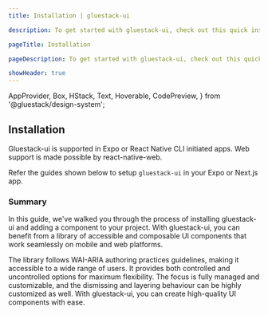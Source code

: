 ```yaml
---
title: Installation | gluestack-ui

description: To get started with gluestack-ui, check out this quick installation guide. It provides simple steps to help you install and use the library in your projects.

pageTitle: Installation

pageDescription: To get started with gluestack-ui, check out this quick installation guide. It provides simple steps to help you install and use the library in your projects.

showHeader: true
---
```



  AppProvider,
  Box,
  HStack,
  Text,
  Hoverable,
  CodePreview,
} from '@gluestack/design-system';

<Meta title="Getting Started/Installation" />

## Installation

Gluestack-ui is supported in Expo or React Native CLI initiated apps. Web support is made possible by react-native-web.

Refer the guides shown below to setup `gluestack-ui` in your Expo or Next.js app.

<AppProvider>
  <HStack
    space="md"
    flex={1}
    mb="$4"
    sx={{
      '@lg': {
        flexDirection: 'row',
      },
      'flexDirection': 'column',
    }}
  >
    <Hoverable
      heading={'Expo'}
      subHeading={'Guide to install in an Expo project'}
      href="/docs/getting-started/install-expo"
    />
    <Hoverable
      heading={'Next.js'}
      subHeading={'Guide to install in a Next.js project'}
      href="/docs/getting-started/install-nextjs"
    />
    <Hoverable
      heading={'React Native'}
      subHeading={'Guide to install in a React Native project'}
      href="/docs/getting-started/install-rn"
    />
  </HStack>
</AppProvider>

### Summary

In this guide, we've walked you through the process of installing gluestack-ui and adding a component to your project. With gluestack-ui, you can benefit from a library of accessible and composable UI components that work seamlessly on mobile and web platforms.

The library follows WAI-ARIA authoring practices guidelines, making it accessible to a wide range of users.
It provides both controlled and uncontrolled options for maximum flexibility. The focus is fully managed and customizable, and the dismissing and layering behaviour can be highly customized as well. With gluestack-ui, you can create high-quality UI components with ease.
